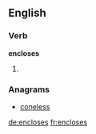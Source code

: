 ==English==

===Verb===
'''encloses'''

# {{third-person singular of|enclose}}

===Anagrams===
* [[coneless#English|coneless]]

[[de:encloses]]
[[fr:encloses]]